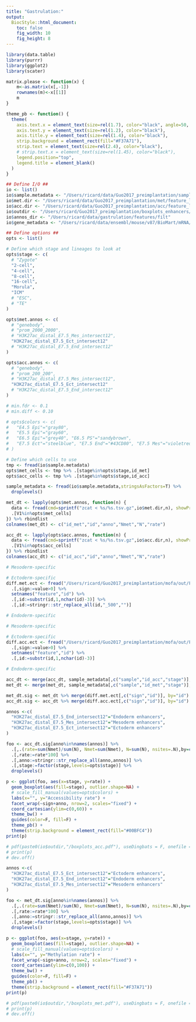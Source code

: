 ```yaml
---
title: "Gastrulation:"
output:
  BiocStyle::html_document: 
    toc: false
    fig_width: 10
    fig_height: 8
---
```


```r
library(data.table)
library(purrr)
library(ggplot2)
library(scater)

matrix.please <- function(x) {
    m<-as.matrix(x[,-1])
    rownames(m)<-x[[1]]
    m
}

theme_pb <- function() {
  theme(
    axis.text.x = element_text(size=rel(1.7), color="black", angle=50, vjust=1, hjust=1),
    axis.text.y = element_text(size=rel(1.2), color="black"),
    axis.title.y = element_text(size=rel(1.4), color="black"),
    strip.background = element_rect(fill="#F37A71"),
    strip.text = element_text(size=rel(2.4), color="black"),
    # strip.text.x = element_text(size=rel(1.45), color="black"),
    legend.position="top",
    legend.title = element_blank()
  )
}
```

<!-- Define I/O and options -->
```r

## Define I/O ##
io <- list()
io$sample.metadata <- "/Users/ricard/data/Guo2017_preimplantation/sample_metadata.txt"
io$met.dir <- "/Users/ricard/data/Guo2017_preimplantation/met/feature_level"
io$acc.dir <- "/Users/ricard/data/Guo2017_preimplantation/acc/feature_level"
io$outdir <- "/Users/ricard/Guo2017_preimplantation/boxplots_enhancers/out"
io$annos_dir <- "/Users/ricard/data/gastrulation/features/filt"
io$gene_metadata <- "/Users/ricard/data/ensembl/mouse/v87/BioMart/mRNA/Mmusculus_genes_BioMart.87.txt"

## Define options ##
opts <- list()

# Define which stage and lineages to look at 
opts$stage <- c(
  # "Zygote"
  "2-cell",
  "4-cell",
  "8-cell",
  "16-cell",
  "Morula",
  "ICM"
  # "ESC",
  # "TE"
)

opts$met.annos <- c(
  # "genebody",
  # "prom_2000_2000",
  # "H3K27ac_distal_E7.5_Mes_intersect12",
  "H3K27ac_distal_E7.5_Ect_intersect12"
  # "H3K27ac_distal_E7.5_End_intersect12"
)

opts$acc.annos <- c(
  # "genebody",
  # "prom_200_200",
  # "H3K27ac_distal_E7.5_Mes_intersect12",
  "H3K27ac_distal_E7.5_Ect_intersect12"
  # "H3K27ac_distal_E7.5_End_intersect12"
)

# min.fdr <- 0.1
# min.diff <- 0.10

# opts$colors <- c(
#   "E4.5 Epi"="gray80", 
#   "E5.5 Epi"="gray60", 
#   "E6.5 Epi"="grey40", "E6.5 PS"="sandybrown", 
#   "E7.5 Ect"="steelblue", "E7.5 End"="#43CD80", "E7.5 Mes"="violetred"
# )

# Define which cells to use
tmp <- fread(io$sample.metadata)
opts$met_cells <- tmp %>% .[stage%in%opts$stage,id_met]
opts$acc_cells <- tmp %>% .[stage%in%opts$stage,id_acc]
```

<!-- Load sample metadata -->
```r
sample_metadata <- fread(io$sample.metadata,stringsAsFactors=T) %>%
  droplevels()
```

<!-- Load methylation data -->
```r
met_dt <- lapply(opts$met.annos, function(n) {
  data <- fread(cmd=sprintf("zcat < %s/%s.tsv.gz",io$met.dir,n), showProgress=F, stringsAsFactors=F, quote="") %>%
  .[V1%in%opts$met_cells]
}) %>% rbindlist
colnames(met_dt) <- c("id_met","id","anno","Nmet","N","rate")
```

<!-- Load accessibility data -->
```r
acc_dt <- lapply(opts$acc.annos, function(n) {
  data <- fread(cmd=sprintf("zcat < %s/%s.tsv.gz",io$acc.dir,n), showProgress=F, stringsAsFactors=F, quote="") %>%
  .[V1%in%opts$acc_cells]
}) %>% rbindlist
colnames(acc_dt) <- c("id_acc","id","anno","Nmet","N","rate")
```

<!-- Load selected enhancers (from MOFA) -->
```r
# Mesoderm-specific

# Ectoderm-specific
diff.met.ect <- fread("/Users/ricard/Guo2017_preimplantation/mofa/out/Factor3_Met_EctEnhancers_top100txt") %>% 
  .[,sign:=value>0] %>% 
  setnames("feature","id") %>%
  .[,id:=substr(id,1,nchar(id)-3)] %>%
  .[,id:=stringr::str_replace_all(id,"_500","")]

# Endoderm-specific
```

<!-- Load differentially accessible sites -->
```r
# Mesoderm-specific

# Ectoderm-specific
diff.acc.ect <- fread("/Users/ricard/Guo2017_preimplantation/mofa/out/Factor3_Acc_EctEnhancers_top100txt") %>% 
  .[,sign:=value>0] %>%
  setnames("feature","id") %>%
  .[,id:=substr(id,1,nchar(id)-3)]

# Endoderm-specific
```

<!-- Merge data with metadata -->
```r
acc_dt <- merge(acc_dt, sample_metadata[,c("sample","id_acc","stage")], by="id_acc") %>% droplevels()
met_dt <- merge(met_dt, sample_metadata[,c("sample","id_met","stage")], by="id_met") %>% droplevels()
```

```r
met_dt.sig <- met_dt %>% merge(diff.met.ect[,c("sign","id")], by="id")
acc_dt.sig <- acc_dt %>% merge(diff.acc.ect[,c("sign","id")], by="id")
```

<!-- Boxplots with accessibility rate per genomic context and stage -->
```r
annos <-c(
  "H3K27ac_distal_E7.5_End_intersect12"="Endoderm enhancers",
  "H3K27ac_distal_E7.5_Mes_intersect12"="Mesoderm enhancers",
  "H3K27ac_distal_E7.5_Ect_intersect12"="Ectoderm enhancers"
)

foo <- acc_dt.sig[anno%in%names(annos)] %>%
  .[,.(rate=sum(Nmet)/sum(N), Nmet=sum(Nmet), N=sum(N), nsites=.N),by=c("sample","stage","anno","sign")] %>%
  .[,rate:=rate*100] %>%
  .[,anno:=stringr::str_replace_all(anno,annos)] %>%
  .[,stage:=factor(stage,levels=opts$stage)] %>%
  droplevels() 

p <- ggplot(foo, aes(x=stage, y=rate)) +
  geom_boxplot(aes(fill=stage), outlier.shape=NA) +
  # scale_fill_manual(values=opts$colors) +
  labs(x="", y="Accessibility rate") +
  facet_wrap(~sign+anno, nrow=2, scales="fixed") +
  coord_cartesian(ylim=c(0,60)) +
  theme_bw() +
  guides(color=F, fill=F) +
  theme_pb() +
  theme(strip.background = element_rect(fill="#00BFC4"))
print(p)

# pdf(paste0(io$outdir,"/boxplots_acc.pdf"), useDingbats = F, onefile = F, width=14, height=6)
# print(p)
# dev.off()
```

<!-- Boxplots with methylation rate per genomic context and stage -->
```r
annos <-c(
  "H3K27ac_distal_E7.5_Ect_intersect12"="Ectoderm enhancers",
  "H3K27ac_distal_E7.5_End_intersect12"="Endoderm enhancers",
  "H3K27ac_distal_E7.5_Mes_intersect12"="Mesoderm enhancers"
)

foo <- met_dt.sig[anno%in%names(annos)] %>%
  .[,.(rate=sum(Nmet)/sum(N), Nmet=sum(Nmet), N=sum(N), nsites=.N),by=c("sample","stage","anno","sign")] %>%
  .[,rate:=rate*100] %>%
  .[,anno:=stringr::str_replace_all(anno,annos)] %>%
  .[,stage:=factor(stage,levels=opts$stage)] %>%
  droplevels()  

p <- ggplot(foo, aes(x=stage, y=rate)) +
  geom_boxplot(aes(fill=stage), outlier.shape=NA) +
  # scale_fill_manual(values=opts$colors) +
  labs(x="", y="Methylation rate") +
  facet_wrap(~sign+anno, nrow=2, scales="fixed") +
  coord_cartesian(ylim=c(0,100)) +
  theme_bw() +
  guides(color=F, fill=F) +
  theme_pb() +
  theme(strip.background = element_rect(fill="#F37A71"))
print(p)

# pdf(paste0(io$outdir,"/boxplots_met.pdf"), useDingbats = F, onefile = F, width=14, height=6)
# print(p)
# dev.off()
```

